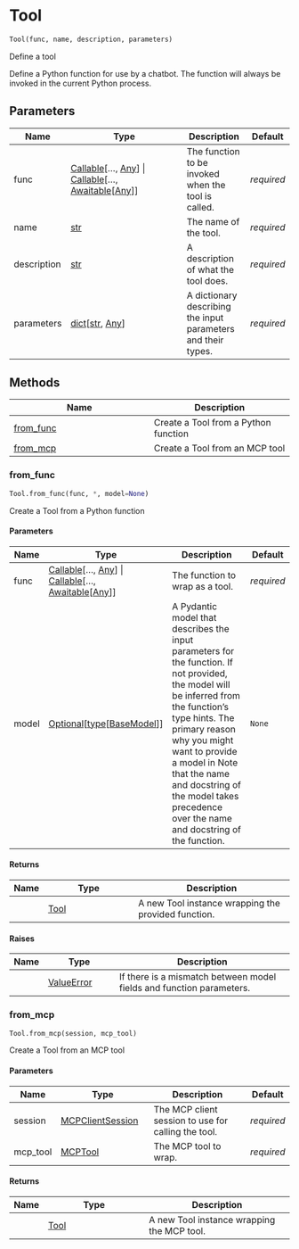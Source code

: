 # Tool { #chatlas.Tool }

```python
Tool(func, name, description, parameters)
```

Define a tool

Define a Python function for use by a chatbot. The function will always be
invoked in the current Python process.

## Parameters {.doc-section .doc-section-parameters}

| Name        | Type                                                                                                                                                      | Description                                                   | Default    |
|-------------|-----------------------------------------------------------------------------------------------------------------------------------------------------------|---------------------------------------------------------------|------------|
| func        | [Callable](`typing.Callable`)\[..., [Any](`typing.Any`)\] \| [Callable](`typing.Callable`)\[..., [Awaitable](`typing.Awaitable`)\[[Any](`typing.Any`)\]\] | The function to be invoked when the tool is called.           | _required_ |
| name        | [str](`str`)                                                                                                                                              | The name of the tool.                                         | _required_ |
| description | [str](`str`)                                                                                                                                              | A description of what the tool does.                          | _required_ |
| parameters  | [dict](`dict`)\[[str](`str`), [Any](`typing.Any`)\]                                                                                                       | A dictionary describing the input parameters and their types. | _required_ |

## Methods

| Name | Description |
| --- | --- |
| [from_func](#chatlas.Tool.from_func) | Create a Tool from a Python function |
| [from_mcp](#chatlas.Tool.from_mcp) | Create a Tool from an MCP tool |

### from_func { #chatlas.Tool.from_func }

```python
Tool.from_func(func, *, model=None)
```

Create a Tool from a Python function

#### Parameters {.doc-section .doc-section-parameters}

| Name   | Type                                                                                                                                                      | Description                                                                                                                                                                                                                                                                                                                | Default    |
|--------|-----------------------------------------------------------------------------------------------------------------------------------------------------------|----------------------------------------------------------------------------------------------------------------------------------------------------------------------------------------------------------------------------------------------------------------------------------------------------------------------------|------------|
| func   | [Callable](`typing.Callable`)\[..., [Any](`typing.Any`)\] \| [Callable](`typing.Callable`)\[..., [Awaitable](`typing.Awaitable`)\[[Any](`typing.Any`)\]\] | The function to wrap as a tool.                                                                                                                                                                                                                                                                                            | _required_ |
| model  | [Optional](`typing.Optional`)\[[type](`type`)\[[BaseModel](`pydantic.BaseModel`)\]\]                                                                      | A Pydantic model that describes the input parameters for the function. If not provided, the model will be inferred from the function's type hints. The primary reason why you might want to provide a model in Note that the name and docstring of the model takes precedence over the name and docstring of the function. | `None`     |

#### Returns {.doc-section .doc-section-returns}

| Name   | Type                          | Description                                         |
|--------|-------------------------------|-----------------------------------------------------|
|        | [Tool](`chatlas._tools.Tool`) | A new Tool instance wrapping the provided function. |

#### Raises {.doc-section .doc-section-raises}

| Name   | Type                       | Description                                                          |
|--------|----------------------------|----------------------------------------------------------------------|
|        | [ValueError](`ValueError`) | If there is a mismatch between model fields and function parameters. |

### from_mcp { #chatlas.Tool.from_mcp }

```python
Tool.from_mcp(session, mcp_tool)
```

Create a Tool from an MCP tool

#### Parameters {.doc-section .doc-section-parameters}

| Name     | Type                                    | Description                                         | Default    |
|----------|-----------------------------------------|-----------------------------------------------------|------------|
| session  | [MCPClientSession](`mcp.ClientSession`) | The MCP client session to use for calling the tool. | _required_ |
| mcp_tool | [MCPTool](`mcp.Tool`)                   | The MCP tool to wrap.                               | _required_ |

#### Returns {.doc-section .doc-section-returns}

| Name   | Type                          | Description                                |
|--------|-------------------------------|--------------------------------------------|
|        | [Tool](`chatlas._tools.Tool`) | A new Tool instance wrapping the MCP tool. |